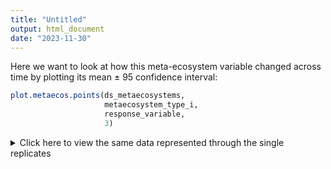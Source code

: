 ```yaml
---
title: "Untitled"
output: html_document
date: "2023-11-30"
---
```


Here we want to look at how this meta-ecosystem variable changed across time by plotting its mean ± 95 confidence interval:

```r
plot.metaecos.points(ds_metaecosystems,
                     metaecosystem_type_i,
                     response_variable,
                     3)
```

<details>
    <summary>Click here to view the same data represented through the single replicates</summary>
```r
plot.metaecos.replicates(ds_metaecosystems,
                         metaecosystem_type_i,
                         response_variable)
```
</details>

<br>